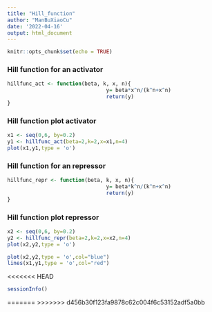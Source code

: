 ```yaml
---
title: "Hill_function"
author: "ManBuXiaoCu"
date: '2022-04-16'
output: html_document
---
```


```r
knitr::opts_chunk$set(echo = TRUE)
```



### Hill function for an activator
```r

hillfunc_act <- function(beta, k, x, n){
                                y= beta*x^n/(k^n+x^n)
                                return(y)
}
```

### Hill function plot activator
```r
x1 <- seq(0,6, by=0.2)
y1 <- hillfunc_act(beta=2,k=2,x=x1,n=4)
plot(x1,y1,type = 'o')
```

### Hill function for an repressor
```r

hillfunc_repr <- function(beta, k, x, n){
                                y= beta*k^n/(k^n+x^n)
                                return(y)
}
```


### Hill function plot repressor
```r
x2 <- seq(0,6, by=0.2)
y2 <- hillfunc_repr(beta=2,k=2,x=x2,n=4)
plot(x2,y2,type = 'o')
```

```r
plot(x2,y2,type = 'o',col="blue")
lines(x1,y1,type = 'o',col="red")
```

<<<<<<< HEAD
```r
sessionInfo()
```



=======
>>>>>>> d456b30f123fa9878c62c004f6c53152adf5a0bb
